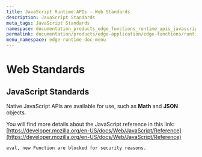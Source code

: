 ```yaml
---
title: JavaScript Runtime APIs - Web Standards
description: JavaScript Standards
meta_tags: JavaScript Standards
namespace: documentation_products_edge_functions_runtime_apis_javascript_webstandards
permalink: documentation/products/edge-application/edge-functions/runtime-apis/javascript/web-standards
menu_namespace: edge-runtime-doc-menu
---
```

# Web Standards

## JavaScript Standards

Native JavaScript APIs are available for use, such as **Math** and **JSON** objects.

You will find more details about the JavaScript reference in this link: [https://developer.mozilla.org/en-US/docs/Web/JavaScript/Reference](https://developer.mozilla.org/en-US/docs/Web/JavaScript/Reference)

    eval, new Function are blocked for security reasons.
